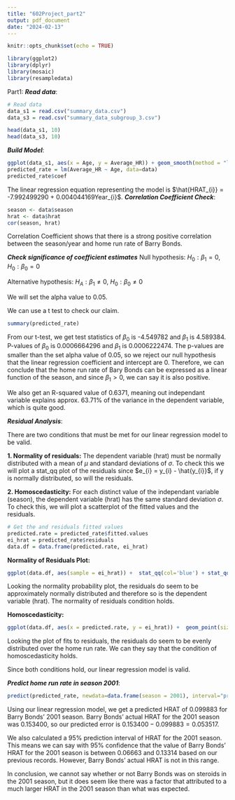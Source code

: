 ```yaml
---
title: "602Project_part2"
output: pdf_document
date: "2024-02-13"
---
```


```r
knitr::opts_chunk$set(echo = TRUE)
```

```r
library(ggplot2)
library(dplyr)
library(mosaic)
library(resampledata)
```

Part1: ***Read data***:

```r
# Read data 
data_s1 = read.csv("summary_data.csv")
data_s3 = read.csv("summary_data_subgroup_3.csv")

head(data_s1, 10)
head(data_s3, 10)
```

***Build Model***:

```r
ggplot(data_s1, aes(x = Age, y = Average_HR)) + geom_smooth(method = "lm") + geom_point() + xlab("Age") + ggtitle("Age vs Average HR") 
predicted_rate = lm(Average_HR ~ Age, data=data)
predicted_rate$coef
```

The linear regression equation representing the model is $\hat{HRAT_{i}} = -7.992499290 + 0.004044169Year_{i}$. ***Correlation Coefficient Check***:

```r
season <- data$season
hrat <- data$hrat
cor(season, hrat)
```

Correlation Coefficient shows that there is a strong positive correlation between the season/year and home run rate of Barry Bonds.

***Check significance of coefficient estimates*** Null hypothesis: $H_{0}: \beta_{1} = 0$, $H_{0}: \beta_{0} = 0$

Alternative hypothesis: $H_{A}: \beta_{1} \neq 0$, $H_{0}: \beta_{0} \neq 0$

We will set the alpha value to 0.05.

We can use a t test to check our claim.

```r
summary(predicted_rate)
```

From our t-test, we get test statistics of $\beta_{0}$ is -4.549782 and $\beta_{1}$ is 4.589384. P-values of $\beta_{0}$ is 0.0006664296 and $\beta_{1}$ is 0.0006222474. The p-values are smaller than the set alpha value of 0.05, so we reject our null hypothesis that the linear regression coefficient and intercept are 0. Therefore, we can conclude that the home run rate of Bary Bonds can be expressed as a linear function of the season, and since $\beta_{1} > 0$, we can say it is also positive.

We also get an R-squared value of 0.6371, meaning out independant variable explains approx. 63.71% of the variance in the dependent variable, which is quite good.

***Residual Analysis***:

There are two conditions that must be met for our linear regression model to be valid.

**1. Normality of residuals:** The dependent variable (hrat) must be normally distributed with a mean of $\mu$ and standard deviations of $\sigma$. To check this we will plot a stat_qq plot of the residuals since $e_{i} = y_{i} - \hat{y_{i}}$, if y is normally distributed, so will the residuals.

**2. Homoscedasticity:** For each distinct value of the independant variable (season), the dependent variable (hrat) has the same standard deviation $\sigma$. To check this, we will plot a scatterplot of the fitted values and the residuals.

```r
# Get the and residuals fitted values
predicted.rate = predicted_rate$fitted.values
ei_hrat = predicted_rate$residuals  
data.df = data.frame(predicted.rate, ei_hrat)
```

**Normality of Residuals Plot:**

```r
ggplot(data.df, aes(sample = ei_hrat)) +  stat_qq(col='blue') + stat_qqline(col='red') + ggtitle("Normal Probability Plot of Residuals")
```

Looking the normality probability plot, the residuals do seem to be approximately normally distributed and therefore so is the dependent variable (hrat). The normality of residuals condition holds.

**Homoscedasticity:**

```r
ggplot(data.df, aes(x = predicted.rate, y = ei_hrat)) +  geom_point(size=2, col='blue', position="jitter") + xlab("Predicted Home Run Rate") + ylab("Residuals") + ggtitle("Plot of Fits to Residuals") + geom_hline(yintercept=0, color="red", linetype="dashed")
```

Looking the plot of fits to residuals, the residuals do seem to be evenly distributed over the home run rate. We can they say that the condition of homoscedasticity holds.

Since both conditions hold, our linear regression model is valid.

***Predict home run rate in season 2001***:

```r
predict(predicted_rate, newdata=data.frame(season = 2001), interval="predict")
```

Using our linear regression model, we get a predicted HRAT of 0.099883 for Barry Bonds' 2001 season. Barry Bonds' actual HRAT for the 2001 season was 0.153400, so our predicted error is $0.153400-0.099883=0.053517$.

We also calculated a 95% prediction interval of HRAT for the 2001 season. This means we can say with 95% confidence that the value of Barry Bonds' HRAT for the 2001 season is between 0.06663 and 0.13314 based on our previous records. However, Barry Bonds' actual HRAT is not in this range.

In conclusion, we cannot say whether or not Barry Bonds was on steroids in the 2001 season, but it does seem like there was a factor that attributed to a much larger HRAT in the 2001 season than what was expected.
